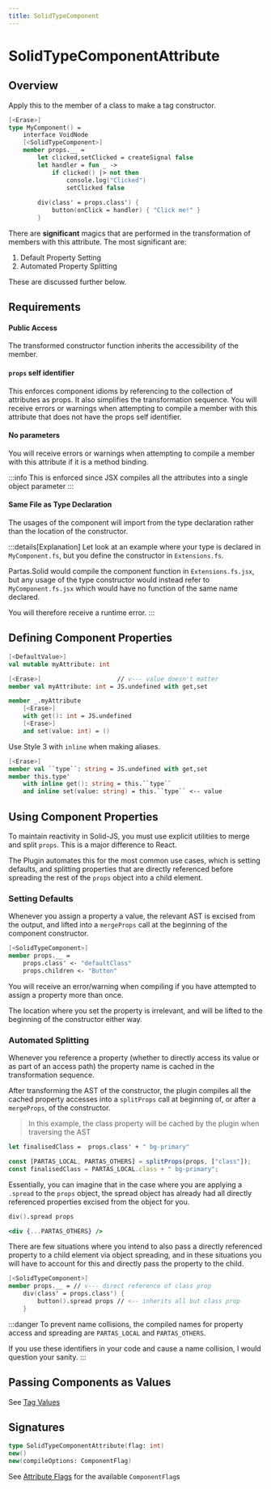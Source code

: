 ```yaml
---
title: SolidTypeComponent
---
```


# SolidTypeComponentAttribute

## Overview

Apply this to the member of a class to make a tag constructor.

```fsharp
[<Erase>]
type MyComponent() =
    interface VoidNode
    [<SolidTypeComponent>]
    member props.__ =
        let clicked,setClicked = createSignal false
        let handler = fun _ ->
            if clicked() |> not then
                console.log("Clicked")
                setClicked false
                
        div(class' = props.class') {
            button(onClick = handler) { "Click me!" }
        }
```

There are **significant** magics that are performed in the transformation of members with this attribute. The most significant are:

1. Default Property Setting
2. Automated Property Splitting

These are discussed further below.

## Requirements

#### Public Access

The transformed constructor function inherits the accessibility of the member.

#### `props` self identifier

This enforces component idioms by referencing to the collection of attributes as props. It also simplifies the transformation sequence. You will receive errors or warnings when attempting to compile a member with this attribute that does not have the props self identifier.

#### No parameters

You will receive errors or warnings when attempting to compile a member with this attribute if it is a method binding.

:::info
This is enforced since JSX compiles all the attributes into a single object parameter
:::

#### Same File as Type Declaration

The usages of the component will import from the type declaration rather than the location of the constructor.

:::details[Explanation]
Let look at an example where your type is declared in `MyComponent.fs`, but you define the constructor in `Extensions.fs`.

Partas.Solid would compile the component function in `Extensions.fs.jsx`, but any usage of the type constructor would instead
refer to `MyComponent.fs.jsx` which would have no function of the same name declared.

You will therefore receive a runtime error.
:::

## Defining Component Properties

```fsharp tab title="Style 1"
[<DefaultValue>]
val mutable myAttribute: int
```

```fsharp tab title="Style 2"
[<Erase>]                     // v--- value doesn't matter
member val myAttribute: int = JS.undefined with get,set
```

```fsharp tab title="Style 3"
member _.myAttribute
    [<Erase>]
    with get(): int = JS.undefined
    [<Erase>]
    and set(value: int) = ()
```

Use Style 3 with `inline` when making aliases.

```fsharp title="Aliasing properties"
[<Erase>]
member val ``type``: string = JS.undefined with get,set
member this.type'
    with inline get(): string = this.``type``
    and inline set(value: string) = this.``type`` <-- value
```

## Using Component Properties

To maintain reactivity in Solid-JS, you must use explicit utilities to merge and split `props`. This is a major difference to React.

The Plugin automates this for the most common use cases, which is setting defaults, and splitting properties that are directly referenced before spreading the rest of the `props` object into a child element.

### Setting Defaults

Whenever you assign a property a value, the relevant AST is excised from the output, and lifted into a `mergeProps` call at the beginning of the component constructor.

```fsharp
[<SolidTypeComponent>]
member props.__ =
    props.class' <- "defaultClass"
    props.children <- "Button"
```

You will receive an error/warning when compiling if you have attempted to assign a property more than once.

The location where you set the property is irrelevant, and will be lifted to the beginning of the constructor either way.

### Automated Splitting

Whenever you reference a property (whether to directly access its value or as part of an access path) the property name is cached in the transformation sequence.

After transforming the AST of the constructor, the plugin compiles all the cached property accesses into a `splitProps` call at beginning of, or after a `mergeProps`, of the constructor.

> In this example, the class property will be cached by the plugin when traversing the AST

```fsharp tab="Key1" title="F#"
let finalisedClass =  props.class' + " bg-primary" 
```
```jsx tab="Key1" title="JSX"
const [PARTAS_LOCAL, PARTAS_OTHERS] = splitProps(props, ["class"]);
const finalisedClass = PARTAS_LOCAL.class + " bg-primary";
```

Essentially, you can imagine that in the case where you are applying a `.spread` to the `props` object, the spread object has already had all directly referenced properties excised from the object for you.

```fsharp tab="Key1" title="F#"
div().spread props
```
```jsx tab="Key1" title="JSX"
<div {...PARTAS_OTHERS} />
```

There are few situations where you intend to also pass a directly referenced property to a child element via object spreading, and in these situations you will have to account for this and directly pass the property to the child.

```fsharp
[<SolidTypeComponent>]
member props.__ = // v--- direct reference of class prop
    div(class' = props.class') {
        button().spread props // <-- inherits all but class prop
    }
```

:::danger
To prevent name collisions, the compiled names for property access and spreading are `PARTAS_LOCAL` and `PARTAS_OTHERS`. 

If you use these identifiers in your code and cause a name collision, I would question your sanity.
:::

## Passing Components as Values

See [Tag Values](/partas-solid/tag-values)

## Signatures

```fsharp
type SolidTypeComponentAttribute(flag: int)
new()
new(compileOptions: ComponentFlag)
```

See [Attribute Flags](/partas-solid/attribute-flags) for the available `ComponentFlag`s
